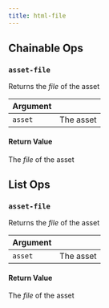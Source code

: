 ---
title: html-file
---
## Chainable Ops
<h3 id="asset-file"><code>asset-file</code></h3>

Returns the _file_ of the asset

| Argument |  |
| :--- | :--- |
| `asset` | The asset |

#### Return Value
The _file_ of the asset


## List Ops
<h3 id="asset-file"><code>asset-file</code></h3>

Returns the _file_ of the asset

| Argument |  |
| :--- | :--- |
| `asset` | The asset |

#### Return Value
The _file_ of the asset

